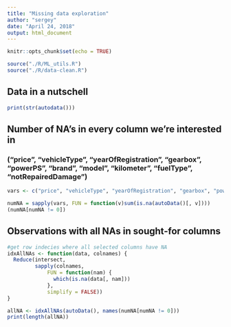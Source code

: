 ```yaml
---
title: "Missing data exploration"
author: "sergey"
date: "April 24, 2018"
output: html_document
---
```


```r
knitr::opts_chunk$set(echo = TRUE)
```

```r
source("./R/ML_utils.R")
source("./R/data-clean.R")
```

## Data in a nutschell
```r
print(str(autodata()))
```

## Number of NA's in every column we're interested in
### ("price", "vehicleType", "yearOfRegistration", "gearbox", "powerPS", "brand", "model", "kilometer", "fuelType", "notRepairedDamage")
```r
vars <- c("price", "vehicleType", "yearOfRegistration", "gearbox", "powerPS", "brand", "model", "kilometer", "fuelType", "notRepairedDamage")

numNA = sapply(vars, FUN = function(v)sum(is.na(autoData()[, v])))
(numNA[numNA != 0])
```

## Observations with all NAs in sought-for columns
```r
#get row indecies where all selected columns have NA
idxAllNAs <- function(data, colnames) {
  Reduce(intersect, 
         sapply(colnames, 
             FUN = function(nam) {
               which(is.na(data[, nam]))
             },
             simplify = FALSE))
}

allNA <- idxAllNAs(autoData(), names(numNA[numNA != 0]))
print(length(allNA))
```
